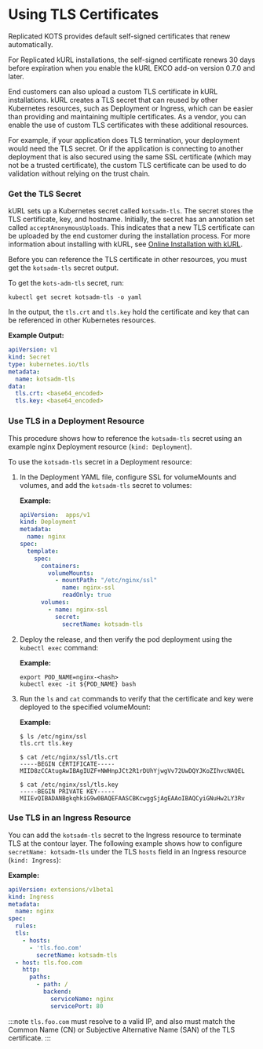 
# Using TLS Certificates

<KurlAvailability/>

Replicated KOTS provides default self-signed certificates that renew automatically. 

For Replicated kURL installations, the self-signed certificate renews 30 days before expiration when you enable the kURL EKCO add-on version 0.7.0 and later.

End customers can also upload a custom TLS certificate in kURL installations. kURL creates a TLS secret that can reused by other Kubernetes resources, such as Deployment or Ingress, which can be easier than providing and maintaining multiple certificates. As a vendor, you can enable the use of custom TLS certificates with these additional resources.

For example, if your application does TLS termination, your deployment would need the TLS secret. Or if the application is connecting to another deployment that is also secured using the same SSL certificate (which may not be a trusted certificate), the custom TLS certificate can be used to do validation without relying on the trust chain.

### Get the TLS Secret

kURL sets up a Kubernetes secret called `kotsadm-tls`. The secret stores the TLS certificate, key, and hostname. Initially, the secret has an annotation set called `acceptAnonymousUploads`. This indicates that a new TLS certificate can be uploaded by the end customer during the installation process. For more information about installing with kURL, see [Online Installation with kURL](/enterprise/installing-kurl).

Before you can reference the TLS certificate in other resources, you must get the `kotsadm-tls` secret output.

To get the `kots-adm-tls` secret, run:

```shell
kubectl get secret kotsadm-tls -o yaml
```

In the output, the `tls.crt` and `tls.key` hold the certificate and key that can be referenced in other Kubernetes resources.

**Example Output:**

```yaml
apiVersion: v1
kind: Secret
type: kubernetes.io/tls
metadata:
  name: kotsadm-tls
data:
  tls.crt: <base64_encoded>
  tls.key: <base64_encoded>
```

### Use TLS in a Deployment Resource

This procedure shows how to reference the `kotsadm-tls` secret using an example nginx Deployment resource (`kind: Deployment`).

To use the `kotsadm-tls` secret in a Deployment resource:

1. In the Deployment YAML file, configure SSL for volumeMounts and volumes, and add the `kotsadm-tls` secret to volumes:

   **Example:**

   ```yaml
   apiVersion:  apps/v1
   kind: Deployment
   metadata:
     name: nginx
   spec:
     template:
       spec:
         containers:
           volumeMounts:
             - mountPath: "/etc/nginx/ssl"
               name: nginx-ssl
               readOnly: true
         volumes:
           - name: nginx-ssl
             secret:
               secretName: kotsadm-tls
   ```

1. Deploy the release, and then verify the pod deployment using the `kubectl exec` command:

   **Example:**

   ```shell
   export POD_NAME=nginx-<hash>
   kubectl exec -it ${POD_NAME} bash
   ```

1. Run the `ls` and `cat` commands to verify that the certificate and key were deployed to the specified volumeMount:

   **Example:**

   ```shell
   $ ls /etc/nginx/ssl
   tls.crt tls.key

   $ cat /etc/nginx/ssl/tls.crt
   -----BEGIN CERTIFICATE-----
   MIID8zCCAtugAwIBAgIUZF+NWHnpJCt2R1rDUhYjwgVv72UwDQYJKoZIhvcNAQEL

   $ cat /etc/nginx/ssl/tls.key
   -----BEGIN PRIVATE KEY-----
   MIIEvQIBADANBgkqhkiG9w0BAQEFAASCBKcwggSjAgEAAoIBAQCyiGNuHw2LY3Rv
   ```

### Use TLS in an Ingress Resource

You can add the `kotsadm-tls` secret to the Ingress resource to terminate TLS at the contour layer. The following example shows how to configure `secretName: kotsadm-tls` under the TLS `hosts` field in an Ingress resource (`kind: Ingress`):

**Example:**

```yaml
apiVersion: extensions/v1beta1
kind: Ingress
metadata:
  name: nginx
spec:
  rules:
  tls:
    - hosts:
      - 'tls.foo.com'
        secretName: kotsadm-tls
  - host: tls.foo.com
    http:
      paths:
        - path: /
          backend:
            serviceName: nginx
            servicePort: 80
```
:::note
`tls.foo.com` must resolve to a valid IP, and also must match the Common Name (CN) or Subjective Alternative Name (SAN) of the TLS certificate.
:::
